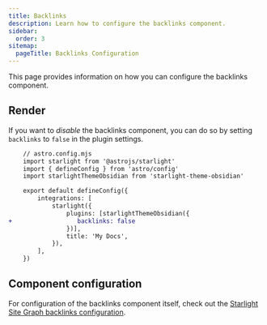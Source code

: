 ```yaml
---
title: Backlinks
description: Learn how to configure the backlinks component.
sidebar:
  order: 3
sitemap:
  pageTitle: Backlinks Configuration
---
```


This page provides information on how you can configure the backlinks component.

## Render

If you want to _disable_ the backlinks component, you can do so by setting `backlinks` to `false` in the plugin settings.

```diff lang="js"
    // astro.config.mjs
    import starlight from '@astrojs/starlight'
    import { defineConfig } from 'astro/config'
    import starlightThemeObsidian from 'starlight-theme-obsidian'

    export default defineConfig({
        integrations: [
            starlight({
                plugins: [starlightThemeObsidian({
+                  backlinks: false
                })],
                title: 'My Docs',
            }),
        ],
    })
```

## Component configuration

For configuration of the backlinks component itself, check out the [Starlight Site Graph backlinks configuration](https://fevol.github.io/starlight-site-graph/configuration/backlinks).

